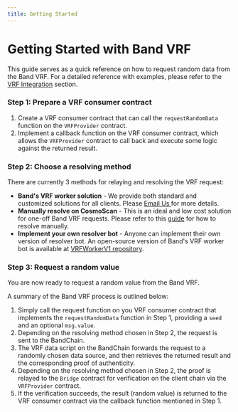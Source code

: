 ```yaml
---
title: Getting Started
---
```


# Getting Started with Band VRF

This guide serves as a quick reference on how to request random data from the Band VRF. For a detailed reference with examples, please refer to the [VRF Integration](/verifiable-random-function/vrf-integration) section.

### Step 1: Prepare a VRF consumer contract

1. Create a VRF consumer contract that can call the `requestRandomData` function on the `VRFProvider` contract.
2. Implement a callback function on the VRF consumer contract, which allows the `VRFProvider` contract to call back and execute some logic against the returned result.

### Step 2: Choose a resolving method

There are currently 3 methods for relaying and resolving the VRF request:

- **Band's VRF worker solution** - We provide both standard and customized solutions for all clients. Please <a href="mailto:bd@bandprotolcol.com?subject=Request for Band's VRF worker solution"> Email Us </a> for more details.
- **Manually resolve on CosmoScan** - This is an ideal and low cost solution for one-off Band VRF requests. Please refer to this [guide](/verifiable-random-function/vrf-integration#manually-request-and-resolve) for how to resolve manually.
- **Implement your own resolver bot** - Anyone can implement their own version of resolver bot. An open-source version of Band's VRF worker bot is available at [VRFWorkerV1 repository](https://github.com/bandprotocol/vrf-worker-v1).

### Step 3: Request a random value

You are now ready to request a random value from the Band VRF.

A summary of the Band VRF process is outlined below:

1. Simply call the request function on you VRF consumer contract that implements the `requestRandomData` function in Step 1, providing a `seed` and an optional `msg.value`.
2. Depending on the resolving method chosen in Step 2, the request is sent to the BandChain.
3. The VRF data script on the BandChain forwards the request to a randomly chosen data source, and then retrieves the returned result and the corresponding proof of authenticity.
4. Depending on the resolving method chosen in Step 2, the proof is relayed to the `Bridge` contract for verification on the client chain via the `VRFProvider` contract.
5. If the verification succeeds, the result (random value) is returned to the VRF consumer contract via the callback function mentioned in Step 1.
